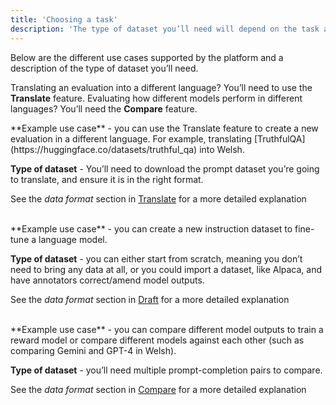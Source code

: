 ```yaml
---
title: 'Choosing a task'
description: 'The type of dataset you’ll need will depend on the task at hand.'
---
```


Below are the different use cases supported by the platform and a description of the type of dataset you’ll need. 

Translating an evaluation into a different language? You’ll need to use the **Translate** feature. Evaluating how different models perform in different languages? You’ll need the **Compare** feature. 

<Accordion title="Translate existing prompts" defaultOpen>
**Example use case** - you can use the Translate feature to create a new evaluation in a different language. For example, translating [TruthfulQA](https://huggingface.co/datasets/truthful_qa)  into Welsh.

**Type of dataset** - You’ll need to download the prompt dataset you’re going to translate, and ensure it is in the right format.

<Tip>See the _data format_ section in [Translate](/features/translate) for a more detailed explanation</Tip>

</Accordion>

<br />

<Accordion title="Draft new prompts" defaultOpen>
**Example use case** - you can create a new instruction dataset to fine-tune a language model.

**Type of dataset** - you can either start from scratch, meaning you don’t need to bring any data at all, or you could import a dataset, like Alpaca, and have annotators correct/amend model outputs.

<Tip>See the _data format_ section in [Draft](/features/draft) for a more detailed explanation</Tip>

</Accordion>

<br />

<Accordion title="Create comparison datasets " defaultOpen>
**Example use case** - you can compare different model outputs to train a reward model or compare different models against each other (such as comparing Gemini and GPT-4 in Welsh).

**Type of dataset** - you’ll need multiple prompt-completion pairs to compare.

<Tip>See the _data format_ section in [Compare](/features/compare) for a more detailed explanation</Tip>

</Accordion>

